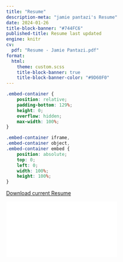 ```yaml
---
title: "Resume"
description-meta: "jamie pantazi's Resume"
date: 2024-01-26
title-block-banner: "#744FC6"
published-title: Resume last updated
engine: knitr 
cv:
  pdf: "Resume - Jamie Pantazi.pdf"
format: 
  html: 
    theme: custom.scss
    title-block-banner: true
    title-block-banner-color: "#9D60F0"
---
```



```css
.embed-container {
    position: relative;
    padding-bottom: 129%;
    height: 0;
    overflow: hidden;
    max-width: 100%;
}

.embed-container iframe,
.embed-container object,
.embed-container embed {
    position: absolute;
    top: 0;
    left: 0;
    width: 100%;
    height: 100%;
}
```

```{=html}
<p class="text-center">
  <a class="btn btn-primary btn-lg cv-download" href="`r rmarkdown::metadata$cv$pdf`" target="_blank">
    <i class="fa-solid fa-file-arrow-down"></i>Download current Resume
  </a>
</p>

<div class="embed-container">
  <iframe src="`r rmarkdown::metadata$cv$pdf`" style="border: 0.5px"></iframe>
</div>
```